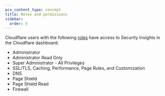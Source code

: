 ```yaml
---
pcx_content_type: concept
title: Roles and permissions
sidebar:
  order: 5
---
```


Cloudflare users with the following [roles](/fundamentals/manage-members/roles/) have access to Security Insights in the Cloudflare dashboard:

- Administrator
- Administrator Read Only
- Super Administrator - All Privileges
- SSL/TLS, Caching, Performance, Page Rules, and Customization
- DNS
- Page Shield
- Page Shield Read
- Firewall